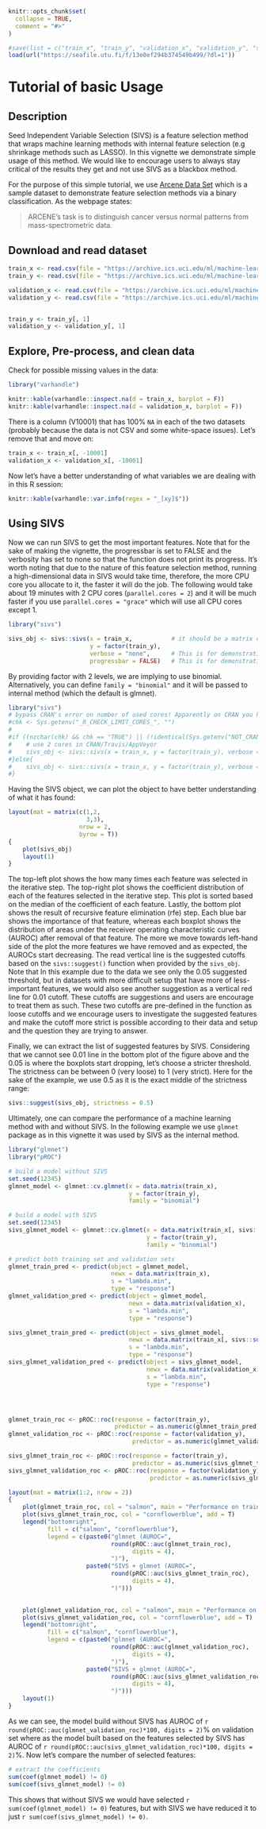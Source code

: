 <!--
%\VignetteEngine{knitr::knitr}
%\VignetteIndexEntry{Seed Independent Variable Selection (SIVS)}
-->

```r
knitr::opts_chunk$set(
  collapse = TRUE,
  comment = "#>"
)

#save(list = c("train_x", "train_y", "validation_x", "validation_y", "sivs_obj"), file = "vignette_v0.2.1.RData")
load(url("https://seafile.utu.fi/f/13e0ef294b374549b499/?dl=1"))
```

# Tutorial of basic Usage

## Description

Seed Independent Variable Selection (SIVS) is a feature selection method that wraps machine learning methods with internal feature selection (e.g shrinkage methods such as LASSO). In this vignette we demonstrate simple usage of this method. We would like to encourage users to always stay critical of the results they get and not use SIVS as a blackbox method.

For the purpose of this simple tutorial, we use [Arcene Data Set](https://archive.ics.uci.edu/ml/datasets/Arcene) which is a sample dataset to demonstrate feature selection methods via a binary classification. As the webpage states:

> ARCENE's task is to distinguish cancer versus normal patterns from mass-spectrometric data.


## Download and read dataset

```r
train_x <- read.csv(file = "https://archive.ics.uci.edu/ml/machine-learning-databases/arcene/ARCENE/arcene_train.data", header = F, sep = " ", strip.white = T, blank.lines.skip = T, stringsAsFactors = F)
train_y <- read.csv(file = "https://archive.ics.uci.edu/ml/machine-learning-databases/arcene/ARCENE/arcene_train.labels", header = F, sep = " ", strip.white = T, blank.lines.skip = T, stringsAsFactors = F)

validation_x <- read.csv(file = "https://archive.ics.uci.edu/ml/machine-learning-databases/arcene/ARCENE/arcene_valid.data", header = F, sep = " ", strip.white = T, blank.lines.skip = T, stringsAsFactors = F)
validation_y <- read.csv(file = "https://archive.ics.uci.edu/ml/machine-learning-databases/arcene/arcene_valid.labels", header = F, sep = " ", strip.white = T, blank.lines.skip = T, stringsAsFactors = F)


train_y <- train_y[, 1]
validation_y <- validation_y[, 1]
```

## Explore, Pre-process, and clean data

Check for possible missing values in the data:

```r
library("varhandle")

knitr::kable(varhandle::inspect.na(d = train_x, barplot = F))
knitr::kable(varhandle::inspect.na(d = validation_x, barplot = F))
```

There is a column (V10001) that has 100% `NA` in each of the two datasets (probably because the data is not CSV and some white-space issues). Let's remove that and move on:

```r
train_x <- train_x[, -10001]
validation_x <- validation_x[, -10001]
```

Now let's have a better understanding of what variables we are dealing with in this R session:

```r
knitr::kable(varhandle::var.info(regex = "_[xy]$"))
```


## Using SIVS

Now we can run SIVS to get the most important features. Note that for the sake of making the vignette, the progressbar is set to FALSE and the verbosity has set to none so that the function does not print its progress. It's worth noting that due to the nature of this feature selection method, running a high-dimensional data in SIVS would take time, therefore, the more CPU core you allocate to it, the faster it will do the job. The following would take about 19 minutes with 2 CPU cores (`parallel.cores = 2`) and it will be much faster if you use `parallel.cores = "grace"` which will use all CPU cores except 1.

```r
library("sivs")

sivs_obj <- sivs::sivs(x = train_x,           # it should be a matrix or datafram with features as columns and samples as rows
                       y = factor(train_y),
                       verbose = "none",      # This is for demonstration, you leave the verbose to be "general"
                       progressbar = FALSE)   # This is for demonstration, you leave the progressbar on
```

By providing factor with 2 levels, we are implying to use binomial. Alternatively, you can define `family = "binomial"` and it will be passed to internal method (which the default is glmnet).

```r
library("sivs")
# bypass CRAN's error on number of used cores! Apparently on CRAN you have limit your code to only 2 cores!
#chk <- Sys.getenv("_R_CHECK_LIMIT_CORES_", "")
#
#if ((nzchar(chk) && chk == "TRUE") || (!identical(Sys.getenv("NOT_CRAN", unset = "true"), "true"))) {
#    # use 2 cores in CRAN/Travis/AppVeyor
#    sivs_obj <- sivs::sivs(x = train_x, y = factor(train_y), verbose = "none", progressbar = FALSE, parallel.cores = 2)
#}else{
#    sivs_obj <- sivs::sivs(x = train_x, y = factor(train_y), verbose = "none", progressbar = FALSE)
#}
```


Having the SIVS object, we can plot the object to have better understanding of what it has found:

```r
layout(mat = matrix(c(1,2,
                      3,3),
                    nrow = 2,
                    byrow = T))
{
    plot(sivs_obj)
    layout(1)
}

```

The top-left plot shows the how many times each feature was selected in the iterative step. The top-right plot shows the coefficient distribution of each of the features selected in the iterative step. This plot is sorted based on the median of the coefficient of each feature. Lastly, the bottom plot shows the result of recursive feature elimination (rfe) step. Each blue bar shows the importance of that feature, whereas each boxplot shows the distribution of areas under the receiver operating characteristic curves (AUROC) after removal of that feature. The more we move towards left-hand side of the plot the more features we have removed and as expected, the AUROCs start decreasing. The read vertical line is the suggested cutoffs based on the `sivs::suggest()` function when provided by the `sivs_obj`. Note that In this example due to the data we see only the 0.05 suggested threshold, but in datasets with more difficult setup that have more of less-important features, we would also see another suggestion as a vertical red line for 0.01 cutoff. These cutoffs are suggestions and users are encourage to treat them as such. These two cutoffs are pre-defined in the function as loose cutoffs and we encourage users to investigate the suggested features and make the cutoff more strict is possible according to their data and setup and the question they are trying to answer.

Finally, we can extract the list of suggested features by SIVS. Considering that we cannot see 0.01 line in the bottom plot of the figure above and the 0.05 is where the boxplots start dropping, let's choose a stricter threshold. The strictness can be between 0 (very loose) to 1 (very strict). Here for the sake of the example, we use 0.5 as it is the exact middle of the strictness range: 

```r
sivs::suggest(sivs_obj, strictness = 0.5)
```

Ultimately, one can compare the performance of a machine learning method with and without SIVS. In the following example we use `glmnet` package as in this vignette it was used by SIVS as the internal method.

```r
library("glmnet")
library("pROC")

# build a model without SIVS
set.seed(12345)
glmnet_model <- glmnet::cv.glmnet(x = data.matrix(train_x),
                                  y = factor(train_y),
                                  family = "binomial")

# build a model with SIVS
set.seed(12345)
sivs_glmnet_model <- glmnet::cv.glmnet(x = data.matrix(train_x[, sivs::suggest(sivs_obj, strictness = 0.5)]),
                                       y = factor(train_y),
                                       family = "binomial")

# predict both training set and validation sets
glmnet_train_pred <- predict(object = glmnet_model,
                             newx = data.matrix(train_x),
                             s = "lambda.min",
                             type = "response")
glmnet_validation_pred <- predict(object = glmnet_model,
                                  newx = data.matrix(validation_x),
                                  s = "lambda.min",
                                  type = "response")

sivs_glmnet_train_pred <- predict(object = sivs_glmnet_model,
                                  newx = data.matrix(train_x[, sivs::suggest(sivs_obj, strictness = 0.5)]),
                                  s = "lambda.min",
                                  type = "response")
sivs_glmnet_validation_pred <- predict(object = sivs_glmnet_model,
                                       newx = data.matrix(validation_x[, sivs::suggest(sivs_obj, strictness = 0.5)]),
                                       s = "lambda.min",
                                       type = "response")




glmnet_train_roc <- pROC::roc(response = factor(train_y),
                              predictor = as.numeric(glmnet_train_pred))
glmnet_validation_roc <- pROC::roc(response = factor(validation_y),
                                   predictor = as.numeric(glmnet_validation_pred))

sivs_glmnet_train_roc <- pROC::roc(response = factor(train_y),
                                   predictor = as.numeric(sivs_glmnet_train_pred))
sivs_glmnet_validation_roc <- pROC::roc(response = factor(validation_y),
                                        predictor = as.numeric(sivs_glmnet_validation_pred))

layout(mat = matrix(1:2, nrow = 2))
{
    plot(glmnet_train_roc, col = "salmon", main = "Performance on training data")
    plot(sivs_glmnet_train_roc, col = "cornflowerblue", add = T)
    legend("bottomright",
           fill = c("salmon", "cornflowerblue"),
           legend = c(paste0("glmnet (AUROC=",
                             round(pROC::auc(glmnet_train_roc),
                                   digits = 4),
                             ")"),
                      paste0("SIVS + glmnet (AUROC=",
                             round(pROC::auc(sivs_glmnet_train_roc),
                                   digits = 4),
                             ")")))
    

    plot(glmnet_validation_roc, col = "salmon", main = "Performance on validation data")
    plot(sivs_glmnet_validation_roc, col = "cornflowerblue", add = T)
    legend("bottomright",
           fill = c("salmon", "cornflowerblue"),
           legend = c(paste0("glmnet (AUROC=",
                             round(pROC::auc(glmnet_validation_roc),
                                   digits = 4),
                             ")"),
                      paste0("SIVS + glmnet (AUROC=",
                             round(pROC::auc(sivs_glmnet_validation_roc),
                                   digits = 4),
                             ")")))
    layout(1)
}


```

As we can see, the model build without SIVS has AUROC of `r round(pROC::auc(glmnet_validation_roc)*100, digits = 2)`% on validation set where as the model built based on the features selected by SIVS has AUROC of `r round(pROC::auc(sivs_glmnet_validation_roc)*100, digits = 2)`%. Now let's compare the number of selected features:


```r
# extract the coefficients
sum(coef(glmnet_model) != 0)
sum(coef(sivs_glmnet_model) != 0)
```
This shows that without SIVS we would have selected `r sum(coef(glmnet_model) != 0)` features, but with SIVS we have reduced it to just `r sum(coef(sivs_glmnet_model) != 0)`.

